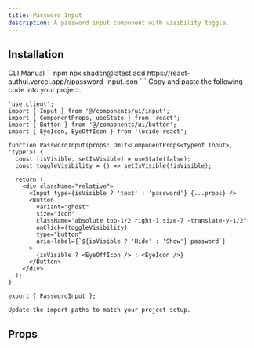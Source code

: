 ```yaml
---
title: Password Input
description: A password input component with visibility toggle.
---
```


<PreviewComponent name="password-input" />

## Installation
<Tabs defaultValue="CLI">
  <TabsList>
    <TabsTrigger value="CLI">CLI</TabsTrigger>
    <TabsTrigger value="Manual">Manual</TabsTrigger>
  </TabsList>
  <TabsContent value="CLI">
    ```npm
    npx shadcn@latest add https://react-authui.vercel.app/r/password-input.json
    ```
  </TabsContent>
  <TabsContent value="Manual">
    Copy and paste the following code into your project.

```tsx title="password-input.tsx"
'use client';
import { Input } from '@/components/ui/input';
import { ComponentProps, useState } from 'react';
import { Button } from '@/components/ui/button';
import { EyeIcon, EyeOffIcon } from 'lucide-react';

function PasswordInput(props: Omit<ComponentProps<typeof Input>, 'type'>) {
  const [isVisible, setIsVisible] = useState(false);
  const toggleVisibility = () => setIsVisible(!isVisible);

  return (
    <div className="relative">
      <Input type={isVisible ? 'text' : 'password'} {...props} />
      <Button
        variant="ghost"
        size="icon"
        className="absolute top-1/2 right-1 size-7 -translate-y-1/2"
        onClick={toggleVisibility}
        type="button"
        aria-label={`${isVisible ? 'Hide' : 'Show'} password`}
      >
        {isVisible ? <EyeOffIcon /> : <EyeIcon />}
      </Button>
    </div>
  );
}

export { PasswordInput };

```

    Update the import paths to match your project setup.
  </TabsContent>
</Tabs>

## Props

<AutoTypeTable type="{ prop1: string }" />
